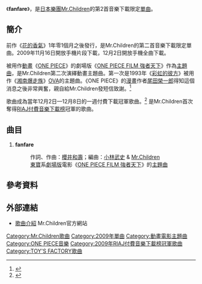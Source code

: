 {{lowercase|fanfare}}
{{Infobox Single
| Name           = fanfare
| Artist         = [[Mr.Children|Mr.Children]]
| Album          = [[SENSE_(Mr.Children專輯)|SENSE]] 
| Released       = 2009年11月16日（[[手機片段下載|手機片段下載]]）<br />2009年12月2日（[[手機全曲下載|手機全曲下載]]）
| Format         = [[音樂下載|音樂下載]]
| Recorded       =
| Genre          = [[J-POP|J-POP]]
| Length         = 6分18秒
| Label          = [[TOY'S_FACTORY|TOY'S FACTORY]]
| Writer         = [[櫻井和壽|櫻井和壽]]
| Producer       = [[小林武史|小林武史]]
| Certification  = 
| Chart position = 週榜第1位（[[日本唱片協會|RIAJ]]音樂下載榜）
| Last single    = [[花的香氣|花的香氣]]<br />（2008年）
| This single    = '''fanfare'''<br />（2009年）
| Next single    = [[數數歌_(單曲)|數數歌]]<br />（2011年）
}}
《'''fanfare'''》，是[[日本|日本]][[樂團|樂團]][[Mr.Children|Mr.Children]]的第2首音樂下載限定[[單曲|單曲]]。

==簡介==
前作《[[花的香氣|花的香氣]]》1年零1個月之後發行，是Mr.Children的第二首音樂下載限定單曲。2009年11月16日開放手機片段下載，12月2日開放手機全曲下載。

被用作[[動畫|動畫]]《[[ONE_PIECE|ONE PIECE]]》的劇場版《[[ONE_PIECE_FILM_STRONG_WORLD|ONE PIECE FILM 強者天下]]》作為[[主題曲|主題曲]]，是Mr.Children第二次演繹動畫主題曲。第一次是1993年《[[Kind_of_Love|彩虹的彼方]]》被用作《[[湘南爆走族|湘南爆走族]]》[[OVA|OVA]]的主題曲。《ONE PIECE》的[[漫畫|漫畫]]作者[[尾田榮一郎|尾田榮一郎]]得知這個消息之後非常興奮，親自給Mr.Children發短信致謝。<ref>{{Cite web |url=http://news.livedoor.com/article/detail/4406364/ |script-title=ja:Mr.Childrenが劇場版「ONE PIECE」主題歌を書き下ろし |accessdate=2010-08-08 |archive-date=2012-07-13 |archive-url=https://archive.is/20120713020425/http://news.livedoor.com/article/detail/4406364/ |dead-url=no }}</ref>

歌曲成為當年12月2日—12月8日的一週付費下載冠軍歌曲。<ref>{{Cite web |url=http://satsuki.musicdb.gr.jp/all_info/ranking_weekly/WeeklyRankingAction.do?term=2009s&weeklyCd=20091208&rankKbn=50 |script-title=ja:レコード協会調べ 2009年12月02日～2009年12月08日 |accessdate=2010年8月8日 |archive-date=2011年10月8日 |archive-url=https://web.archive.org/web/20111008101749/http://satsuki.musicdb.gr.jp/all_info/ranking_weekly/WeeklyRankingAction.do?term=2009s&weeklyCd=20091208&rankKbn=50 |dead-url=yes }}</ref> 是Mr.Children首次奪得[[RIAJ付費音樂下載榜|RIAJ付費音樂下載榜]]冠軍的歌曲。

==曲目==
# '''fanfare'''
#:作詞、作曲：[[櫻井和壽|櫻井和壽]]；編曲：[[小林武史|小林武史]] & [[Mr.Children|Mr.Children]]
#:[[東寶|東寶]]系[[劇場版|劇場版]]電影《[[ONE_PIECE_FILM_STRONG_WORLD|ONE PIECE FILM 強者天下]]》的[[主題曲|主題曲]]

==參考資料==
{{reflist}}

==外部連結==
*[http://www.mrchildren.jp/disco/download/download02.html 歌曲介紹]{{Wayback|url=http://www.mrchildren.jp/disco/download/download02.html |date=20101201102828 }} Mr.Children官方網站

{{Mr.Children}}
{{ONE PIECE}}{{RIAJ付費音樂下載榜冠軍 (2009年)|2009年12月8日}}

{{DEFAULTSORT:Fanfare}}
[[Category:Mr.Children歌曲|Category:Mr.Children歌曲]]
[[Category:2009年單曲|Category:2009年單曲]]
[[Category:動畫電影主題曲|Category:動畫電影主題曲]]
[[Category:ONE_PIECE音樂|Category:ONE PIECE音樂]]
[[Category:2009年RIAJ付費音樂下載榜冠軍歌曲|Category:2009年RIAJ付費音樂下載榜冠軍歌曲]]
[[Category:TOY'S_FACTORY歌曲|Category:TOY'S FACTORY歌曲]]